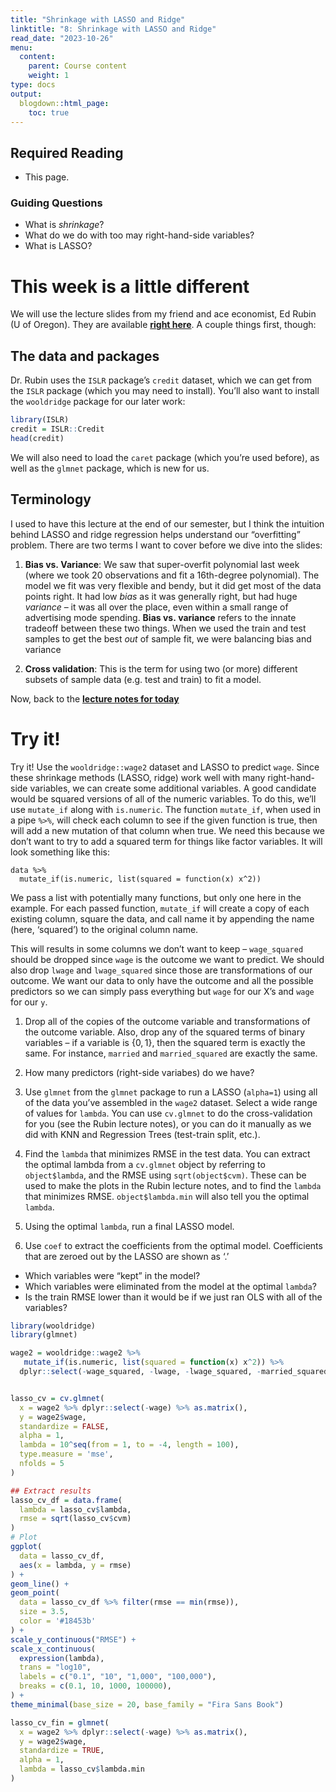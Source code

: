 ```yaml
---
title: "Shrinkage with LASSO and Ridge"
linktitle: "8: Shrinkage with LASSO and Ridge"
read_date: "2023-10-26"
menu:
  content:
    parent: Course content
    weight: 1
type: docs
output:
  blogdown::html_page:
    toc: true
---
```


## Required Reading

- This page.

### Guiding Questions

- What is *shrinkage*?
- What do we do with too may right-hand-side variables?
- What is LASSO?

# This week is a little different
We will use the lecture slides from my friend and ace economist, Ed Rubin (U of Oregon). They are available [**right here**](https://raw.githack.com/edrubin/EC524W20/master/lecture/005/005-slides.html#1). A couple things first, though:

## The data and packages

Dr. Rubin uses the `ISLR` package's `credit` dataset, which we can get from the `ISLR` package (which you may need to install). You'll also want to install the `wooldridge` package for our later work:

```r
library(ISLR)
credit = ISLR::Credit
head(credit)

```

We will also need to load the `caret` package (which you're used before), as well as the `glmnet` package, which is new for us.

## Terminology
I used to have this lecture at the end of our semester, but I think the intuition behind LASSO and ridge regression helps understand our "overfitting" problem. There are two terms I want to cover before we dive into the slides:

1. **Bias vs. Variance**: We saw that super-overfit polynomial last week (where we took 20 observations and fit a 16th-degree polynomial). The model we fit was very flexible and bendy, but it did get most of the data points right. It had low *bias* as it was generally right, but had huge *variance* -- it was all over the place, even within a small range of advertising mode spending. **Bias vs. variance** refers to the innate tradeoff between these two things. When we used the train and test samples to get the best *out* of sample fit, we were balancing bias and variance

2. **Cross validation**: This is the term for using two (or more) different subsets of sample data (e.g. test and train) to fit a model. 

Now, back to the [**lecture notes for today**](https://raw.githack.com/edrubin/EC524W20/master/lecture/005/005-slides.html#5)



# Try it!

:::fyi
Try it! Use the `wooldridge::wage2` dataset and LASSO to predict `wage`. Since these shrinkage methods (LASSO, ridge) work well with many right-hand-side variables, we can create some additional variables. A good candidate would be squared versions of all of the numeric variables. To do this, we'll use `mutate_if` along with `is.numeric`. The function `mutate_if`, when used in a pipe `%>%`, will check each column to see if the given function is true, then will add a new mutation of that column when true. We need this because we don't want to try to add a squared term for things like factor variables. It will look something like this:

```
data %>%
  mutate_if(is.numeric, list(squared = function(x) x^2))
```


We pass a list with potentially many functions, but only one here in the example. For each passed function, `mutate_if` will create a copy of each existing column, square the data, and call name it by appending the name (here, 'squared') to the original column name.

This will results in some columns we don't want to keep -- `wage_squared` should be dropped since `wage` is the outcome we want to predict. We should also drop `lwage` and `lwage_squared` since those are transformations of our outcome. We want our data to only have the outcome and all the possible predictors so we can simply pass everything but `wage` for our X's and `wage` for our `y`. 

1. Drop all of the copies of the outcome variable and transformations of the outcome variable. Also, drop any of the squared terms of binary variables -- if a variable is $\{0,1\}$, then the squared term is exactly the same. For instance, `married` and `married_squared` are exactly the same.

2. How many predictors (right-side variabes) do we have?

3. Use `glmnet` from the `glmnet` package to run a LASSO (`alpha=1`) using all of the data you've assembled in the `wage2` dataset. Select a wide range of values for `lambda`. You can use `cv.glmnet` to do the cross-validation for you (see the Rubin lecture notes), or you can do it manually as we did with KNN and Regression Trees (test-train split, etc.).

4. Find the `lambda` that minimizes RMSE in the test data. You can extract the optimal lambda from a `cv.glmnet` object by referring to `object$lambda`, and the RMSE using `sqrt(object$cvm)`. These can be used to make the plots in the Rubin lecture notes, and to find the `lambda` that minimizes RMSE. `object$lambda.min` will also tell you the optimal `lambda`.

5. Using the optimal `lambda`, run a final LASSO model.

6. Use `coef` to extract the coefficients from the optimal model. Coefficients that are zeroed out by the LASSO are shown as '.'
- Which variables were "kept" in the model?
- Which variables were eliminated from the model at the optimal `lambda`?
- Is the train RMSE lower than it would be if we just ran OLS with all of the variables?

:::

```r
library(wooldridge)
library(glmnet)

wage2 = wooldridge::wage2 %>%
   mutate_if(is.numeric, list(squared = function(x) x^2)) %>%
  dplyr::select(-wage_squared, -lwage, -lwage_squared, -married_squared, -black_squared, -south_squared, -urban_squared)


lasso_cv = cv.glmnet(
  x = wage2 %>% dplyr::select(-wage) %>% as.matrix(),
  y = wage2$wage,
  standardize = FALSE,
  alpha = 1,
  lambda = 10^seq(from = 1, to = -4, length = 100),
  type.measure = 'mse',
  nfolds = 5
)

## Extract results
lasso_cv_df = data.frame(
  lambda = lasso_cv$lambda,
  rmse = sqrt(lasso_cv$cvm)
)
# Plot
ggplot(
  data = lasso_cv_df,
  aes(x = lambda, y = rmse)
) +
geom_line() +
geom_point(
  data = lasso_cv_df %>% filter(rmse == min(rmse)),
  size = 3.5,
  color = '#18453b'
) +
scale_y_continuous("RMSE") +
scale_x_continuous(
  expression(lambda),
  trans = "log10",
  labels = c("0.1", "10", "1,000", "100,000"),
  breaks = c(0.1, 10, 1000, 100000),
) +
theme_minimal(base_size = 20, base_family = "Fira Sans Book")

lasso_cv_fin = glmnet(
  x = wage2 %>% dplyr::select(-wage) %>% as.matrix(),
  y = wage2$wage,
  standardize = TRUE,
  alpha = 1,
  lambda = lasso_cv$lambda.min
)

```
